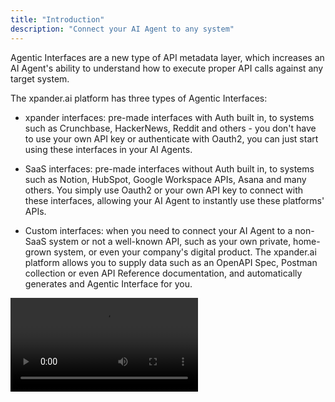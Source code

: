 ```yaml
---
title: "Introduction"
description: "Connect your AI Agent to any system"
---
```


Agentic Interfaces are a new type of API metadata layer, which increases an AI Agent's ability to understand how to execute proper API calls against any target system.

The xpander.ai platform has three types of Agentic Interfaces:

* xpander interfaces: pre-made interfaces with Auth built in, to systems such as Crunchbase, HackerNews, Reddit and others - you don't have to use your own API key or authenticate with Oauth2, you can just start using these interfaces in your AI Agents.

* SaaS interfaces: pre-made interfaces without Auth built in, to systems such as Notion, HubSpot, Google Workspace APIs, Asana and many others. You simply use Oauth2 or your own API key to connect with these interfaces, allowing your AI Agent to instantly use these platforms' APIs.

* Custom interfaces: when you need to connect your AI Agent to a non-SaaS system or not a well-known API, such as your own private, home-grown system, or even your company's digital product. The xpander.ai platform allows you to supply data such as an OpenAPI Spec, Postman collection or even API Reference documentation, and automatically generates and Agentic Interface for you.

<video controls className="w-full aspect-video" src="https://www.loom.com/share/398c904f429d42aca888692f785129d2?sid=fc0fbac6-a269-4ed9-b0d3-fd93cd097a87" />
